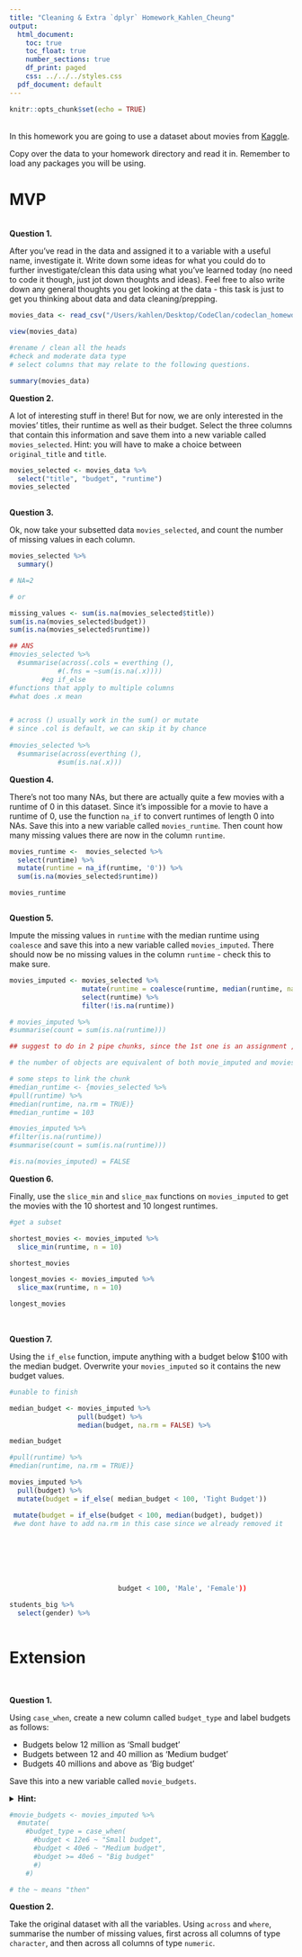 ```yaml
---
title: "Cleaning & Extra `dplyr` Homework_Kahlen_Cheung"
output:
  html_document:
    toc: true
    toc_float: true
    number_sections: true
    df_print: paged
    css: ../../../styles.css
  pdf_document: default
---
```


```r
knitr::opts_chunk$set(echo = TRUE)
```

<br>
In this homework you are going to use a dataset about movies from [Kaggle](https://www.kaggle.com/tmdb/tmdb-movie-metadata).

Copy over the data to your homework directory and read it in. Remember to load any packages you will be using.

# MVP
<br>
**Question 1.** 

After you've read in the data and assigned it to a variable with a useful name, investigate it. Write down some ideas for what you could do to further investigate/clean this data using what you've learned today (no need to code it though, just jot down thoughts and ideas). Feel free to also write down any general thoughts you get looking at the data - this task is just to get you thinking about data and data cleaning/prepping.


```r
movies_data <- read_csv("/Users/kahlen/Desktop/CodeClan/codeclan_homework_KahlenCheung/week_01/day_3/data/movies.csv")

view(movies_data)

#rename / clean all the heads 
#check and moderate data type
# select columns that may relate to the following questions.
```

```r
summary(movies_data)
```



**Question 2.**

A lot of interesting stuff in there! But for now, we are only interested in the movies' titles, their runtime as well as their budget. Select the three columns that contain this information and save them into a new variable called `movies_selected`. Hint: you will have to make a choice between `original_title` and `title`.

```r

movies_selected <- movies_data %>% 
  select("title", "budget", "runtime")
movies_selected
 
```



**Question 3.**  

Ok, now take your subsetted data `movies_selected`, and count the number of missing values in each column.

```r

movies_selected %>% 
  summary()

# NA=2  

# or

missing_values <- sum(is.na(movies_selected$title))
sum(is.na(movies_selected$budget))
sum(is.na(movies_selected$runtime))

## ANS
#movies_selected %>% 
  #summarise(across(.cols = everthing (),
            #(.fns = ~sum(is.na(.x))))
        #eg if_else
#functions that apply to multiple columns 
#what does .x mean


# across () usually work in the sum() or mutate
# since .col is default, we can skip it by chance
        
#movies_selected %>% 
  #summarise(across(everthing (),
            #sum(is.na(.x)))
```


**Question 4.**  

There's not too many NAs, but there are actually quite a few movies with a runtime of 0 in this dataset. Since it's impossible for a movie to have a runtime of 0, use the function `na_if` to convert runtimes of length 0 into NAs. Save this into a new variable called `movies_runtime`. Then count how many missing values there are now in the column `runtime`.

```r

movies_runtime <-  movies_selected %>% 
  select(runtime) %>% 
  mutate(runtime = na_if(runtime, '0')) %>% 
  sum(is.na(movies_selected$runtime))

movies_runtime



```


**Question 5.**  

Impute the missing values in `runtime` with the median runtime using `coalesce` and save this into a new variable called `movies_imputed`. There should now be no missing values in the column `runtime` - check this to make sure.

```r

movies_imputed <- movies_selected %>% 
                  mutate(runtime = coalesce(runtime, median(runtime, na.rm = TRUE))) %>% 
                  select(runtime) %>%
                  filter(!is.na(runtime))

# movies_imputed %>% 
#summarise(count = sum(is.na(runtime)))

## suggest to do in 2 pipe chunks, since the 1st one is an assignment , that end in sum() will turn to a summary table, which varies from doing it in 2 chunks

# the number of objects are equivalent of both movie_imputed and movies_data

# some steps to link the chunk
#median_runtime <- {movies_selected %>% 
#pull(runtime) %>% 
#median(runtime, na.rm = TRUE)}
#median_runtime = 103

#movies_imputed %>% 
#filter(is.na(runtime))
#summarise(count = sum(is.na(runtime)))

#is.na(movies_imputed) = FALSE

```



**Question 6.**  

Finally, use the `slice_min` and `slice_max` functions on `movies_imputed` to get the movies with the 10 shortest and 10 longest runtimes.

```r
#get a subset

shortest_movies <- movies_imputed %>% 
  slice_min(runtime, n = 10) 

shortest_movies

longest_movies <- movies_imputed %>% 
  slice_max(runtime, n = 10) 

longest_movies
  
```


<br>
**Question 7.**  

Using the `if_else` function, impute anything with a budget below $100 with the median budget. Overwrite your `movies_imputed` so it contains the new budget values.

```r

#unable to finish

median_budget <- movies_imputed %>% 
                 pull(budget) %>% 
                 median(budget, na.rm = FALSE) %>% 

median_budget

#pull(runtime) %>% 
#median(runtime, na.rm = TRUE)}

movies_imputed %>% 
  pull(budget) %>% 
  mutate(budget = if_else( median_budget < 100, 'Tight Budget'))

 mutate(budget = if_else(budget < 100, median(budget), budget))
 #we dont have to add na.rm in this case since we already removed it




                          
                      
                           
                           budget < 100, 'Male', 'Female'))

students_big %>% 
  select(gender) %>% 
   

```



# Extension


<br> 

**Question 1.**  

Using `case_when`, create a new column called `budget_type` and label budgets as follows:

* Budgets below 12 million as 'Small budget'
* Budgets between 12 and 40 million as 'Medium budget'
* Budgets 40 millions and above as 'Big budget'

Save this into a new variable called `movie_budgets`.

<details>
<summary>**Hint:**</summary> 1e6 is a shorthand way of writing 1 million ($1 \times 10^6$)
</details>

```r

#movie_budgets <- movies_imputed %>%
  #mutate(
    #budget_type = case_when(
      #budget < 12e6 ~ "Small budget",
      #budget < 40e6 ~ "Medium budget",
      #budget >= 40e6 ~ "Big budget"
      #)
    #)

# the ~ means "then"

```


**Question 2.**  

Take the original dataset with all the variables. Using `across` and `where`, summarise the number of missing values, first across all columns of type `character`, and then across all columns of type `numeric`.

```r

```


<br> 

